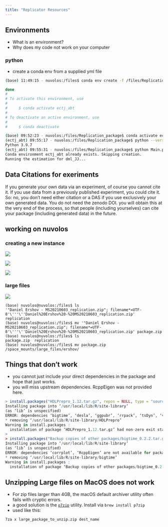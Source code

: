 ```yaml
---
title: "Replicator Resources"
---
```


## Environments

* What is an environment?
* Why does my code not work on your computer


### python


* create a conda env from a supplied yml file

```bash
(base) 11:49:15 - nuvolos:/files$ conda env create -f /files/Replication_package_Agostini_Bloise_Tancioni/DML_python/environment.yml

done
#
# To activate this environment, use
#
#     $ conda activate ectj_abt
#
# To deactivate an active environment, use
#
#     $ conda deactivate

(base) 09:52:23 - nuvolos:/files/Replication_package$ conda activate ectj_abt
(ectj_abt) 09:55:17 - nuvolos:/files/Replication_package$ python --version
Python 3.9.7
(ectj_abt) 09:55:31 - nuvolos:/files/Replication_package$ python Main.py
Conda environment ectj_abt already exists. Skipping creation.
Running the estimation for dml_JJ...

```


## Data Citations for exeriments

If you generate your own data via an experiment, of course you cannot cite it. If you use data from a previously published experiment, you could cite it. So: no, you don't need either citation or a DAS if you use exclusively your own generated data. You do not need the zenodo DOI. you will obtain this at the very end of the process, so that people (including yourselves) can cite your package (including generated data) in the future.


## working on nuvolos

### creating a new instance

![](img/nuvolos-create-1.png)


![](img/nuvolos-create-2.png)

![](img/nuvolos-create-3.png)

### large files

![](img/nuvolos-large-upload.png)

```
(base) nuvolos@nuvolos:/files$ ls
'"Daniel Ershov - MS20210603_replication.zip"; filename*=UTF-8'\'''\''Daniel%20Ershov%20-%20MS20210603_replication.zip'   replication
(base) nuvolos@nuvolos:/files$ mv '"Daniel Ershov - MS20210603_replication.zip"; filename*=UTF-8'\'''\''Daniel%20Ershov%20-%20MS20210603_replication.zip' package.zip
(base) nuvolos@nuvolos:/files$ ls
package.zip  replication
(base) nuvolos@nuvolos:/files$ mv package.zip /space_mounts/large_files/ershov/
```


## Things that don't work

* you cannot just include your direct dependencies in the package and hope that just works.
* you will miss upstream dependencies. RcppEigen was not provided here.

```R
> install.packages("HDLPrepro_1.12.tar.gz", repos = NULL, type = "source")
Installing package into ‘/usr/local/lib/R/site-library’
(as ‘lib’ is unspecified)
ERROR: dependencies ‘bigtime’, ‘desla’, ‘ggpubr’, ‘rrpack’, ‘tsDyn’, ‘vars’, ‘RcppProgress’, ‘sitmo’ are not available for package ‘HDLPrepro’
* removing ‘/usr/local/lib/R/site-library/HDLPrepro’
Warning in install.packages :
  installation of package ‘HDLPrepro_1.12.tar.gz’ had non-zero exit status
> 
> install.packages("Backup copies of other packages/bigtime_0.2.2.tar.gz", repos = NULL, type = "source")
Installing package into ‘/usr/local/lib/R/site-library’
(as ‘lib’ is unspecified)
ERROR: dependencies ‘corrplot’, ‘RcppEigen’ are not available for package ‘bigtime’
* removing ‘/usr/local/lib/R/site-library/bigtime’
Warning in install.packages :
  installation of package ‘Backup copies of other packages/bigtime_0.2.2.tar.gz’ had non-zero exit status

```


## Unzipping Large files on MacOS does not work

* For zip files larger than 4GB, the macOS default archiver utility often fails with cryptic errors.
* a good solution is the [`p7zip`](https://sourceforge.net/projects/p7zip/) utility. Install via `brew install p7zip`
* used like this:

```
7za x large_package_to_unzip.zip dest_name
```
